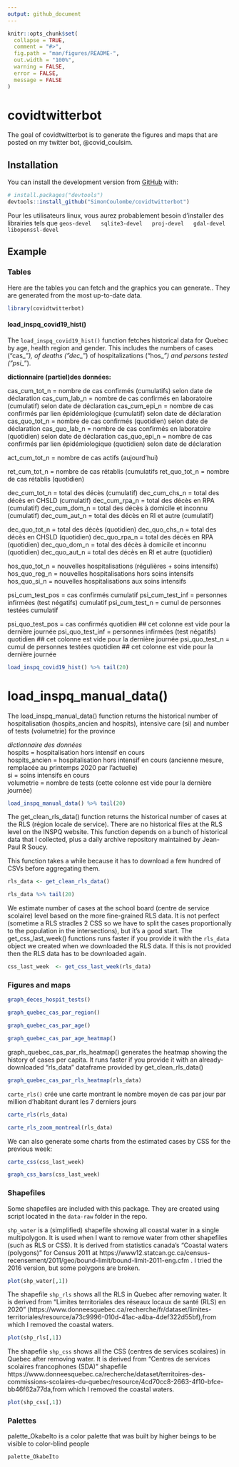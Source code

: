 ```yaml
---
output: github_document
---
```


<!-- README.md is generated from README.Rmd. Please edit that file -->

```r
knitr::opts_chunk$set(
  collapse = TRUE,
  comment = "#>",
  fig.path = "man/figures/README-",
  out.width = "100%",
  warning = FALSE,
  error = FALSE,
  message = FALSE
)
```

# covidtwitterbot

<!-- badges: start -->
<!-- badges: end -->

The goal of covidtwitterbot is to generate the figures and maps that are posted on my twitter bot, @covid_coulsim.  

## Installation

You can install the development version from [GitHub](https://github.com/) with:

``` r
# install.packages("devtools")
devtools::install_github("SimonCoulombe/covidtwitterbot")
```

Pour les utilisateurs linux, vous aurez probablement besoin d'installer des librairies tels que 
`
geos-devel  
sqlite3-devel  
proj-devel  
gdal-devel  
libopenssl-devel
`

## Example  


### Tables   
Here are the tables you can fetch and the graphics you can generate..  They are generated from the most up-to-date data.

```r
library(covidtwitterbot)

```


#### load_inspq_covid19_hist()  

The `load_inspq_covid19_hist()` function fetches historical data for Quebec by age, health region and gender.   This includes the numbers of cases ("cas_*"), of deaths ("dec_*") of hospitalizations ("hos_*") and persons tested ("psi_*").   


**dictionnaire (partiel)des données: **

cas_cum_tot_n = nombre de cas confirmés (cumulatifs) selon date de déclaration
cas_cum_lab_n = nombre de cas confirmés en laboratoire (cumulatif) selon date de déclaration
cas_cum_epi_n = nombre de cas confirmés par lien épidémiologique (cumulatif) selon date de déclaration
cas_quo_tot_n = nombre de cas confirmés (quotidien) selon date de déclaration
cas_quo_lab_n = nombre de cas confirmés en laboratoire (quotidien) selon date de déclaration
cas_quo_epi_n = nombre de cas confirmés par lien épidémiologique (quotidien) selon date de déclaration


act_cum_tot_n = nombre de cas actifs  (aujourd'hui)

ret_cum_tot_n = nombre de cas rétablis (cumulatifs
ret_quo_tot_n = nombre de cas rétablis (quotidien)

dec_cum_tot_n = total des décès (cumulatif)
dec_cum_chs_n = total des décès en CHSLD (cumulatif)
dec_cum_rpa_n = total des décès en RPA (cumulatif)
dec_cum_dom_n = total des décès à domicile et inconnu (cumulatif)
dec_cum_aut_n = total des décès en RI et autre (cumulatif)

 
dec_quo_tot_n = total des décès (quotidien)
dec_quo_chs_n = total des décès en CHSLD (quotidien)
dec_quo_rpa_n = total des décès en RPA (quotidien)
dec_quo_dom_n = total des décès à domicile et inconnu (quotidien)
dec_quo_aut_n = total des décès en RI et autre (quotidien)

 
hos_quo_tot_n = nouvelles hospitalisations (régulières + soins intensifs)
hos_quo_reg_n = nouvelles hospitalisations hors soins intensifs
hos_quo_si_n = nouvelles hospitalisations aux soins intensifs

psi_cum_test_pos = cas confirmés cumulatif 
psi_cum_test_inf = personnes infirmées (test négatifs) cumulatif
psi_cum_test_n = cumul de personnes testées cumulatif

psi_quo_test_pos = cas confirmés quotidien   ## cet colonne  est vide pour la dernière journée
psi_quo_test_inf = personnes infirmées (test négatifs) quotidien  ## cet colonne  est vide pour la dernière journée
psi_quo_test_n = cumul de personnes testées quotidien  ## cet colonne  est vide pour la dernière journée




```r
load_inspq_covid19_hist() %>% tail(20)
```

#  load_inspq_manual_data()  



The load_inspq_manual_data() function returns the historical number of hospitalisation (hospits_ancien and hospits), intensive care (si) and number of tests (volumetrie) for the province

*dictionnaire des données *  
hospits = hospitalisation hors intensif en cours  
hospits_ancien = hospitalisation hors intensif  en cours (ancienne mesure, remplacée au printemps 2020 par l'actuelle)   
si = soins intensifs en cours  
volumetrie = nombre de tests   (cette colonne est vide pour la dernière journée)



```r
load_inspq_manual_data() %>% tail(20)
```
The get_clean_rls_data() function returns the historical number of cases at the RLS (région locale de service).  There are no historical files at the RLS level on the INSPQ website. This function depends on a bunch of historical data that I collected, plus a daily archive repository maintained by Jean-Paul R Soucy.

This function takes a while because it has to download a few hundred of CSVs before aggregating them.  
```r
rls_data <- get_clean_rls_data() 

rls_data %>% tail(20)
```

We estimate number of cases at the school board (centre de service scolaire) level based on the more fine-grained RLS data. It is not perfect (sometime a RLS stradles 2 CSS so we have to split the cases proportionally to the population in the intersections), but it's a good start.  The get_css_last_week() functions runs faster if you provide it with the `rls_data` object we created when we downloaded the RLS data. If this is not provided then the RLS data has to be downloaded again.



```r
css_last_week  <- get_css_last_week(rls_data)
```


### Figures and maps


```r
graph_deces_hospit_tests()
```


```r
graph_quebec_cas_par_region()
```



```r
graph_quebec_cas_par_age()
```




```r
graph_quebec_cas_par_age_heatmap()
```
graph_quebec_cas_par_rls_heatmap() generates the heatmap showing the history of cases per capita.  It runs faster if you provide it with an already-downloaded "rls_data"  dataframe provided by  get_clean_rls_data() 

```r
graph_quebec_cas_par_rls_heatmap(rls_data)
```
`carte_rls()` crée une carte montrant le nombre moyen de cas par jour par million d'habitant durant les 7 derniers jours
```r
carte_rls(rls_data)
```



```r
carte_rls_zoom_montreal(rls_data)
```

We can also generate some charts from the estimated cases by CSS for the previous week: 
```r
carte_css(css_last_week)
```
  
```r
graph_css_bars(css_last_week)
```
  
  
### Shapefiles  

Some shapefiles are included with this package.  They are created using script located in the `data-raw` folder in the repo.  


`shp_water` is a (simplified) shapefile showing all coastal water in a single multipolygon.  It is used when I want to remove water from other shapefiles (such as RLS or CSS).  It is derived from statistics canada's "Coastal waters (polygons)"  for Census 2011 at https://www12.statcan.gc.ca/census-recensement/2011/geo/bound-limit/bound-limit-2011-eng.cfm . I tried the 2016 version, but some polygons are broken.
```r
plot(shp_water[,1])
```


The shapefile `shp_rls`  shows all the RLS in Quebec after removing water.  It is derived from "Limites territoriales des réseaux locaux de santé (RLS) en 2020"  (https://www.donneesquebec.ca/recherche/fr/dataset/limites-territoriales/resource/a73c9996-010d-41ac-a4ba-4def322d55bf),from which I removed the coastal waters.

```r
plot(shp_rls[,1])
```
The shapefile `shp_css`  shows all the CSS (centres de services scolaires) in Quebec after removing water.  It is derived from "Centres de services scolaires francophones (SDA)" shapefile https://www.donneesquebec.ca/recherche/dataset/territoires-des-commissions-scolaires-du-quebec/resource/4cd70cc8-2663-4f10-bfce-bb46f62a77da,from which I removed the coastal waters.
```r
plot(shp_css[,1])
```

### Palettes  

palette_OkabeIto is a color palette that was built by higher beings to be visible to color-blind people
```r
palette_OkabeIto
```

